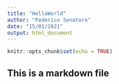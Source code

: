 ```yaml
---
title: "HelloWorld"
author: "Federico Senatore"
date: "15/01/2021"
output: html_document
---
```


```r
knitr::opts_chunk$set(echo = TRUE)
```
## This is a markdown file